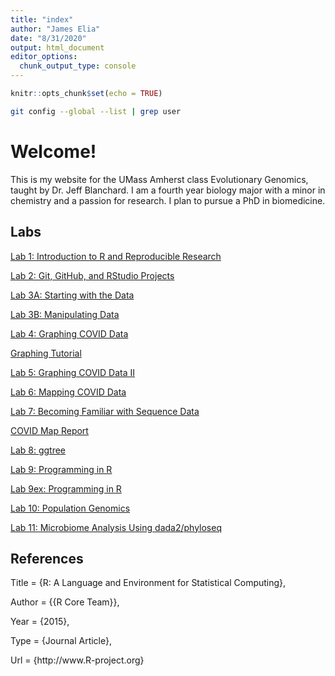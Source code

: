 ```yaml
---
title: "index"
author: "James Elia"
date: "8/31/2020"
output: html_document
editor_options: 
  chunk_output_type: console
---
```


```r
knitr::opts_chunk$set(echo = TRUE)
```

```sh
git config --global --list | grep user
```
# Welcome!
This is my website for the UMass Amherst class Evolutionary Genomics, taught by Dr. Jeff Blanchard. I am a fourth year biology major with a minor in chemistry and a passion for research. I plan to pursue a PhD in biomedicine.

## Labs

[Lab 1: Introduction to R and Reproducible Research](lab1_jelia.html)

[Lab 2: Git, GitHub, and RStudio Projects](lab2_jelia.html)

[Lab 3A: Starting with the Data](lab3A_jelia.html)

[Lab 3B: Manipulating Data](lab3B_jelia.html)

[Lab 4: Graphing COVID Data](lab4_jelia.html)

[Graphing Tutorial](lab4b_jelia.html)

[Lab 5: Graphing COVID Data II](lab5_jelia.html)

[Lab 6: Mapping COVID Data](lab6_jelia.html)

[Lab 7: Becoming Familiar with Sequence Data](lab7_jelia.html)

[COVID Map Report](map_report_jelia.html)

[Lab 8: ggtree](lab8_jelia.html)

[Lab 9: Programming in R](lab9_jelia.html)

[Lab 9ex: Programming in R](lab9ex_jelia.html)

[Lab 10: Population Genomics](lab10_jelia.html)

[Lab 11: Microbiome Analysis Using dada2/phyloseq](lab11_jelia.html)

## References

Title                    = {R: A Language and Environment for Statistical Computing},
  
  Author                   = {{R Core Team}},
 
  Year                     = {2015},

  
  Type                     = {Journal Article},
  
  Url                      = {http://www.R-project.org}